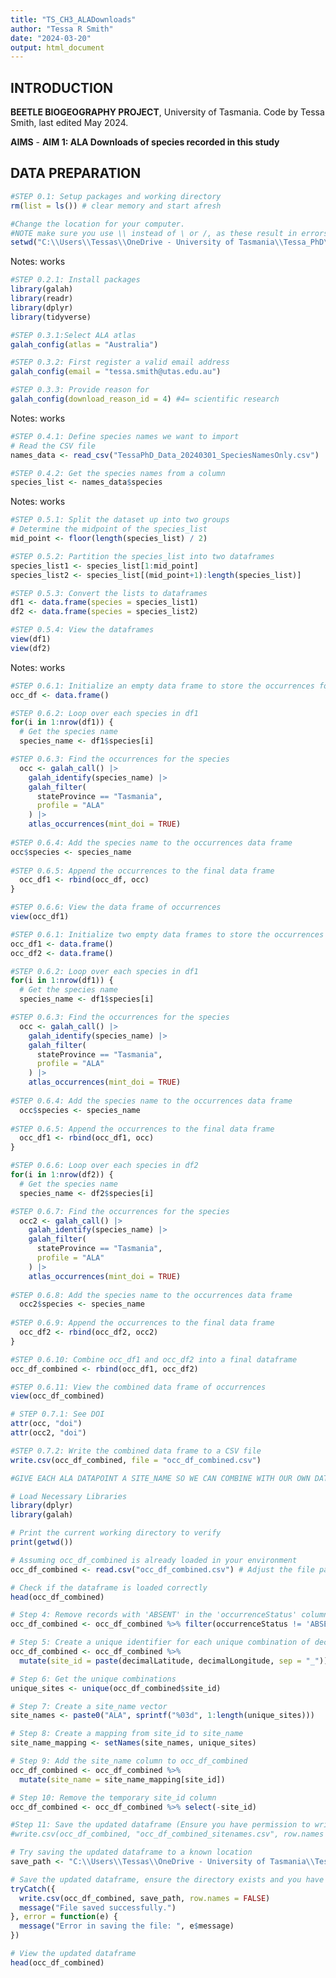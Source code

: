 ---
title: "TS_CH3_ALADownloads"
author: "Tessa R Smith"
date: "2024-03-20"
output: html_document
---

## INTRODUCTION

**BEETLE BIOGEOGRAPHY PROJECT**, University of Tasmania. Code by Tessa Smith, last edited May 2024.

**AIMS** - **AIM 1: ALA Downloads of species recorded in this study**

## DATA PREPARATION

```{r, echo = FALSE}
#STEP 0.1: Setup packages and working directory
rm(list = ls()) # clear memory and start afresh

#Change the location for your computer. 
#NOTE make sure you use \\ instead of \ or /, as these result in errors. 
setwd("C:\\Users\\Tessas\\OneDrive - University of Tasmania\\Tessa_PhD\\WORK_Code\\CH3_BROADSCALE\\CH3_analysis1_ALARecords")
```

Notes: works

```{r}
#STEP 0.2.1: Install packages
library(galah)
library(readr)
library(dplyr)
library(tidyverse)
```

```{r}
#STEP 0.3.1:Select ALA atlas
galah_config(atlas = "Australia")

#STEP 0.3.2: First register a valid email address
galah_config(email = "tessa.smith@utas.edu.au")

#STEP 0.3.3: Provide reason for 
galah_config(download_reason_id = 4) #4= scientific research
```

Notes: works

```{r}
#STEP 0.4.1: Define species names we want to import
# Read the CSV file
names_data <- read_csv("TessaPhD_Data_20240301_SpeciesNamesOnly.csv")  

#STEP 0.4.2: Get the species names from a column 
species_list <- names_data$species
```

Notes: works

```{r}
#STEP 0.5.1: Split the dataset up into two groups
# Determine the midpoint of the species_list
mid_point <- floor(length(species_list) / 2)

#STEP 0.5.2: Partition the species_list into two dataframes
species_list1 <- species_list[1:mid_point]
species_list2 <- species_list[(mid_point+1):length(species_list)]

#STEP 0.5.3: Convert the lists to dataframes
df1 <- data.frame(species = species_list1)
df2 <- data.frame(species = species_list2)

#STEP 0.5.4: View the dataframes
view(df1)
view(df2)
```

Notes: works

```{r}
#STEP 0.6.1: Initialize an empty data frame to store the occurrences for each species
occ_df <- data.frame()

#STEP 0.6.2: Loop over each species in df1
for(i in 1:nrow(df1)) {
  # Get the species name
  species_name <- df1$species[i]

#STEP 0.6.3: Find the occurrences for the species
  occ <- galah_call() |>
    galah_identify(species_name) |>
    galah_filter(
      stateProvince == "Tasmania",
      profile = "ALA"
    ) |>
    atlas_occurrences(mint_doi = TRUE)
  
#STEP 0.6.4: Add the species name to the occurrences data frame
occ$species <- species_name
  
#STEP 0.6.5: Append the occurrences to the final data frame
  occ_df1 <- rbind(occ_df, occ)
}

#STEP 0.6.6: View the data frame of occurrences
view(occ_df1)
```

```{r}

#STEP 0.6.1: Initialize two empty data frames to store the occurrences for each species
occ_df1 <- data.frame()
occ_df2 <- data.frame()

#STEP 0.6.2: Loop over each species in df1
for(i in 1:nrow(df1)) {
  # Get the species name
  species_name <- df1$species[i]

#STEP 0.6.3: Find the occurrences for the species
  occ <- galah_call() |>
    galah_identify(species_name) |>
    galah_filter(
      stateProvince == "Tasmania",
      profile = "ALA"
    ) |>
    atlas_occurrences(mint_doi = TRUE)
  
#STEP 0.6.4: Add the species name to the occurrences data frame
  occ$species <- species_name
  
#STEP 0.6.5: Append the occurrences to the final data frame
  occ_df1 <- rbind(occ_df1, occ)
}

#STEP 0.6.6: Loop over each species in df2
for(i in 1:nrow(df2)) {
  # Get the species name
  species_name <- df2$species[i]

#STEP 0.6.7: Find the occurrences for the species
  occ2 <- galah_call() |>
    galah_identify(species_name) |>
    galah_filter(
      stateProvince == "Tasmania",
      profile = "ALA"
    ) |>
    atlas_occurrences(mint_doi = TRUE)
  
#STEP 0.6.8: Add the species name to the occurrences data frame
  occ2$species <- species_name
  
#STEP 0.6.9: Append the occurrences to the final data frame
  occ_df2 <- rbind(occ_df2, occ2)
}

#STEP 0.6.10: Combine occ_df1 and occ_df2 into a final dataframe
occ_df_combined <- rbind(occ_df1, occ_df2)

#STEP 0.6.11: View the combined data frame of occurrences
view(occ_df_combined)
```

```{r}
# STEP 0.7.1: See DOI
attr(occ, "doi") 
attr(occ2, "doi") 

#STEP 0.7.2: Write the combined data frame to a CSV file
write.csv(occ_df_combined, file = "occ_df_combined.csv")
```

```{r}
#GIVE EACH ALA DATAPOINT A SITE_NAME SO WE CAN COMBINE WITH OUR OWN DATA

# Load Necessary Libraries
library(dplyr)
library(galah)

# Print the current working directory to verify
print(getwd())

# Assuming occ_df_combined is already loaded in your environment
occ_df_combined <- read.csv("occ_df_combined.csv") # Adjust the file path accordingly

# Check if the dataframe is loaded correctly
head(occ_df_combined)

# Step 4: Remove records with 'ABSENT' in the 'occurrenceStatus' column
occ_df_combined <- occ_df_combined %>% filter(occurrenceStatus != 'ABSENT')

# Step 5: Create a unique identifier for each unique combination of decimalLatitude and decimalLongitude
occ_df_combined <- occ_df_combined %>%
  mutate(site_id = paste(decimalLatitude, decimalLongitude, sep = "_"))

# Step 6: Get the unique combinations
unique_sites <- unique(occ_df_combined$site_id)

# Step 7: Create a site_name vector
site_names <- paste0("ALA", sprintf("%03d", 1:length(unique_sites)))

# Step 8: Create a mapping from site_id to site_name
site_name_mapping <- setNames(site_names, unique_sites)

# Step 9: Add the site_name column to occ_df_combined
occ_df_combined <- occ_df_combined %>%
  mutate(site_name = site_name_mapping[site_id])

# Step 10: Remove the temporary site_id column
occ_df_combined <- occ_df_combined %>% select(-site_id)

#Step 11: Save the updated dataframe (Ensure you have permission to write to the directory)
#write.csv(occ_df_combined, "occ_df_combined_sitenames.csv", row.names = FALSE)

# Try saving the updated dataframe to a known location
save_path <- "C:\\Users\\Tessas\\OneDrive - University of Tasmania\\Tessa_PhD\\WORK_Code\\CH3_BROADSCALE\\CH3_analysis1_ALARecords\\occ_df_combined_sitenames.csv" # Change this path as needed

# Save the updated dataframe, ensure the directory exists and you have write permissions
tryCatch({
  write.csv(occ_df_combined, save_path, row.names = FALSE)
  message("File saved successfully.")
}, error = function(e) {
  message("Error in saving the file: ", e$message)
})

# View the updated dataframe
head(occ_df_combined)
```
